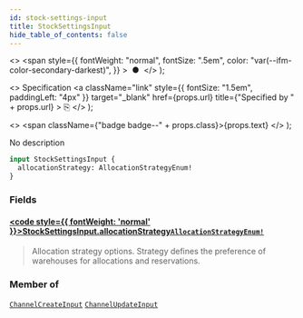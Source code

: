 ```yaml
---
id: stock-settings-input
title: StockSettingsInput
hide_table_of_contents: false
---
```


  <>
    <span
      style={{
        fontWeight: "normal",
        fontSize: ".5em",
        color: "var(--ifm-color-secondary-darkest)",
      }}
    >
      &nbsp;●&nbsp;
    </span>
  </>
);

  <>
    Specification
    <a
      className="link"
      style={{ fontSize: "1.5em", paddingLeft: "4px" }}
      target="\_blank"
      href={props.url}
      title={"Specified by " + props.url}
    >
      ⎘
    </a>
  </>
);

  <>
    <span className={"badge badge--" + props.class}>{props.text}</span>
  </>
);

No description

```graphql
input StockSettingsInput {
  allocationStrategy: AllocationStrategyEnum!
}
```

### Fields

#### [<code style={{ fontWeight: 'normal' }}>StockSettingsInput.<b>allocationStrategy</b></code>](#)<Bullet />[`AllocationStrategyEnum!`](../../../api-reference/products/enums/allocation-strategy-enum) <Badge class="secondary" text="non-null"/> <Badge class="secondary" text="enum"/>

> Allocation strategy options. Strategy defines the preference of warehouses for allocations and reservations.

### Member of

[`ChannelCreateInput`](../../../api-reference/channels/inputs/channel-create-input) <Badge class="secondary" text="input"/><Bullet />[`ChannelUpdateInput`](../../../api-reference/channels/inputs/channel-update-input) <Badge class="secondary" text="input"/>
